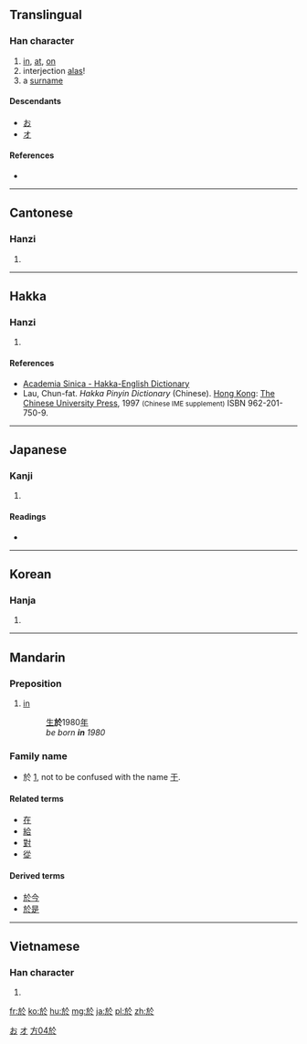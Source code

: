 {{also|于}}
==Translingual==
{{stroke order|type=animate}}

===Han character===
{{Han char|rn=70|rad=方|as=04|sn=8|four=0823<sub>3</sub>|canj=卜尸人卜 (YSOY)|ids=⿰[[方]][[仒]]}}

# [[in]], [[at]], [[on]]
# interjection [[alas]]!
# a [[surname]]

====Descendants====
* [[お]]
* [[オ]]

====References====
* {{Han ref|kx=0481.110|dkj=13628|dj=0843.070|hdz=32175.020|uh=65BC|ud=26044|bh=A9F3|bd=43507}}

[[Category:Han characters from which hiragana were derived|お]]
[[Category:Han characters from which katakana were derived|オ]]

----

==Cantonese==

===Hanzi===
{{yue-hanzi|jyut=[[jyu1]], [[wu1]]|y=yu1, wu1}}

# {{defn|lang=yue|sort=方04}}

----

==Hakka==

===Hanzi===
{{hak-hanzi|poj=[[yi]] (yi<sup>1</sup>)|gd=|hpy=yi1}}

# {{defn|lang=hak|sort=方04}}

====References====
*[http://minhakka.ling.sinica.edu.tw/bkg/hakyin/search.php?DETAIL=1&LIMIT=id=56656&dbname=su_tian_1&graph=2 Academia Sinica - Hakka-English Dictionary]
*Lau, Chun-fat. ''Hakka Pinyin Dictionary'' (Chinese). [[Hong Kong]]: [[w:Chinese University of Hong Kong|The Chinese University Press]], 1997 <small>(Chinese IME supplement)</small> ISBN 962-201-750-9.

----

==Japanese==

===Kanji===
{{ja-kanji|grade=|rs=方04}}

# {{defn|lang=ja|sort=方04}}

====Readings====
* {{ja-readings|on=[[お]] (o), [[よ]] (yo)|kun=[[あう]] (au), [[より]] (yori), [[おいて]] (oite)}}

----

==Korean==

===Hanja===
{{ko-hanja|hangeul=[[어]], [[오]]|eumhun=어조사 어, 감탄사 오|rv=eo, o|mr=ŏ, o|y=e, o}}

# {{defn|lang=ko|sort=方04}}

----

==Mandarin==

===Preposition===
{{cmn-prep|t|pin=yú|pint=yu2|tra=於|sim=于|rs=方04}}

# [[in]]
#: [[生]]'''於'''1980[[年]]
#: ''be born '''in''' 1980''

===Family name===
{{rfc-header|Family name|lang=cmn}}
{{cmn-noun|ts|pin=yū|pint=yu1|rs=方01}}

* 於 [http://www.uname.cn/html/Surname/2_2661.shtml], not to be confused with the name [[于]].

====Related terms====
* [[在]]
* [[給]]
* [[對]]
* [[從]]

====Derived terms====
* [[於今]]
* [[於是]]

[[Category:cmn:Elementary Mandarin in traditional script|方04於]]

----

==Vietnamese==

===Han character===
{{vi-hantu|[[ư]], [[ơ]], [[ở]], [[ưa]], [[ô]], [[ờ]], [[ớ]], [[thờ]], [[ứ]]|rs=方04}}

# {{defn|lang=vi|sort=方04}}

[[fr:於]]
[[ko:於]]
[[hu:於]]
[[mg:於]]
[[ja:於]]
[[pl:於]]
[[zh:於]]